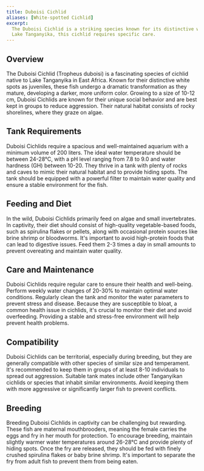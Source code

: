 ```yaml
---
title: Duboisi Cichlid
aliases: [White-spotted Cichlid]
excerpt:
  The Duboisi Cichlid is a striking species known for its distinctive white spots during its juvenile stage. Native to
  Lake Tanganyika, this cichlid requires specific care.
---
```


## Overview

The Duboisi Cichlid (Tropheus duboisi) is a fascinating species of cichlid native to Lake Tanganyika in East Africa.
Known for their distinctive white spots as juveniles, these fish undergo a dramatic transformation as they mature,
developing a darker, more uniform color. Growing to a size of 10-12 cm, Duboisi Cichlids are known for their unique
social behavior and are best kept in groups to reduce aggression. Their natural habitat consists of rocky shorelines,
where they graze on algae.

## Tank Requirements

Duboisi Cichlids require a spacious and well-maintained aquarium with a minimum volume of 200 liters. The ideal water
temperature should be between 24-28°C, with a pH level ranging from 7.8 to 9.0 and water hardness (GH) between 10-20.
They thrive in a tank with plenty of rocks and caves to mimic their natural habitat and to provide hiding spots. The
tank should be equipped with a powerful filter to maintain water quality and ensure a stable environment for the fish.

## Feeding and Diet

In the wild, Duboisi Cichlids primarily feed on algae and small invertebrates. In captivity, their diet should consist
of high-quality vegetable-based foods, such as spirulina flakes or pellets, along with occasional protein sources like
brine shrimp or bloodworms. It's important to avoid high-protein foods that can lead to digestive issues. Feed them 2-3
times a day in small amounts to prevent overeating and maintain water quality.

## Care and Maintenance

Duboisi Cichlids require regular care to ensure their health and well-being. Perform weekly water changes of 20-30% to
maintain optimal water conditions. Regularly clean the tank and monitor the water parameters to prevent stress and
disease. Because they are susceptible to bloat, a common health issue in cichlids, it's crucial to monitor their diet
and avoid overfeeding. Providing a stable and stress-free environment will help prevent health problems.

## Compatibility

Duboisi Cichlids can be territorial, especially during breeding, but they are generally compatible with other species of
similar size and temperament. It's recommended to keep them in groups of at least 8-10 individuals to spread out
aggression. Suitable tank mates include other Tanganyikan cichlids or species that inhabit similar environments. Avoid
keeping them with more aggressive or significantly larger fish to prevent conflicts.

## Breeding

Breeding Duboisi Cichlids in captivity can be challenging but rewarding. These fish are maternal mouthbrooders, meaning
the female carries the eggs and fry in her mouth for protection. To encourage breeding, maintain slightly warmer water
temperatures around 26-28°C and provide plenty of hiding spots. Once the fry are released, they should be fed with
finely crushed spirulina flakes or baby brine shrimp. It's important to separate the fry from adult fish to prevent them
from being eaten.
